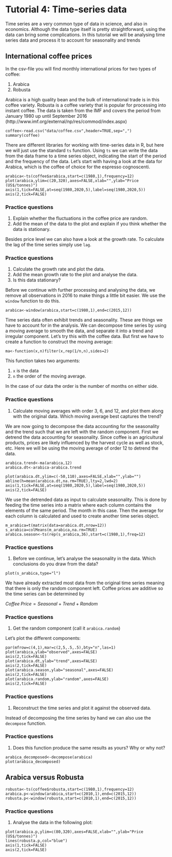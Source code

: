 # Tutorial 4: Time-series data
Time series are a very common type of data in science, and also in economics. 
Although the data type itself is pretty straightforward, using the data can bring some complications. 
In this tutorial we will be analysing time series data and process it to account  for seasonality and trends


## International coffee prices 
In the csv-file you will find monthly international prices for two types of coffee: 

1. Arabica 
2. Robusta

Arabica is a high quality bean and the bulk of international trade is in this coffee variety. 
Robusta is a coffee variety that is popular for processing into instant coffee. 
The data is taken from the IMF and covers the period from January 1980 up until September 2016 (http://www.imf.org/external/np/res/commod/index.aspx)

```
coffee<-read.csv("data/coffee.csv",header=TRUE,sep=",")
summary(coffee)
```

There are different libraries for working with time-series data in R, but here we will just use the standard `ts` function. 
Using `ts` we can write the data from the data frame to a time series object, indicating the start of the period and the frequency of the data. 
Let's start with having a look at the data for Arabica, which is the coffee of choice for the espresso cognoscenti. 

```
arabica<-ts(coffee$arabica,start=c(1980,1),frequency=12)
plot(arabica,ylim=c(20,320),axes=FALSE,xlab="",ylab="Price (US$/tonnes)")
axis(1,tick=FALSE,at=seq(1980,2020,5),label=seq(1980,2020,5))
axis(2,tick=FALSE)
```

### Practice questions

1. Explain whether the fluctuations in the coffee price are random.
2. Add the mean of the data to the plot and explain if you think whether the data is stationary. 


Besides price level we can also have a look at the growth rate. 
To calculate the lag of the time series simply use `lag`.

### Practice questions

1. Calculate the growth rate and plot the data. 
2. Add the mean growth rate to the plot and analyse the data. 
3. Is this data stationary?

Before we continue with further processing and analysing the data, we remove all observations in 2016 to make things a little bit easier. 
We use the `window` function to do this. 

```
arabica<-window(arabica,start=c(1980,1),end=c(2015,12))
```

Time series data often exhibit trends and seasonality. 
These are things we have to account for in the analysis. 
We can decompose time series by using a moving average to smooth the data, and separate it into a trend and irregular component. 
Let's try this with the coffee data.
But first we have to create a function to construct the moving average:

```
ma<-function(x,n)filter(x,rep(1/n,n),sides=2)
```

This function takes two arguments: 

1. `x` is the data 
2. `n` the order of the moving average. 
 
In the case of our data the order is the number of months on either side. 


### Practice questions

1. Calculate moving averages with order 3, 6, and 12, and plot them along with the original data. 
 Which moving average best captures the trend?

We are now going to decompose the data accounting for the seasonality and the trend such that we are left with the random component. 
First we detrend the data accounting for seasonality. 
Since coffee is an agricultural products, prices are likely influenced by the harvest cycle as well as stock, etc.
Here we will be using the moving average of order 12 to detrend the data.

```
arabica.trend<-ma(arabica,12)
arabica.dt<-arabica-arabica.trend

plot(arabica.dt,ylim=c(-50,110),axes=FALSE,xlab="",ylab="")
abline(h=mean(arabica.dt,na.rm=TRUE),lty=2,lwd=2)
axis(1,tick=FALSE,at=seq(1980,2020,5),label=seq(1980,2020,5))
axis(2,tick=FALSE)
```


We use the detrended data as input to calculate seasonality. 
This is done by feeding the time series into a matrix where each column contains the elements of the same period. 
The month in this case.
Then the average for each column is calculated and used to create another time series object. 


```
m_arabica=t(matrix(data=arabica.dt,nrow=12))
s_arabica=colMeans(m_arabica,na.rm=TRUE)
arabica.season<-ts(rep(s_arabica,36),start=c(1980,1),freq=12)
```

### Practice questions

1. Before we continue, let's analyse the seasonality in the data.  Which conclusions do you draw from the data?


```
plot(s_arabica,type="l")
```


We have already extracted most data from the original time series meaning that there is only the random component left. 
Coffee prices are additive so the time series can be determined by 


$Coffee\;Price = Seasonal + Trend + Random$


### Practice questions

1. Get the random component (call it `arabica.random`)


Let's plot the different components:


```
par(mfrow=c(4,1),mar=c(2,5,.5,.5),bty="n",las=1)
plot(arabica,ylab="observed",axes=FALSE)
axis(2,tick=FALSE)
plot(arabica.dt,ylab="trend",axes=FALSE)
axis(2,tick=FALSE)
plot(arabica.season,ylab="seasonal",axes=FALSE)
axis(2,tick=FALSE)
plot(arabica.random,ylab="random",axes=FALSE)
axis(2,tick=FALSE)
```


### Practice questions

1. Reconstruct the time series and plot it against the observed data.


Instead of decomposing the time series by hand we can also use the `decompose` function. 

### Practice questions

1. Does this function produce the same results as yours? Why or why not?

```
arabica_decomposed<-decompose(arabica)
plot(arabica_decomposed)
```

## Arabica versus Robusta

```
robusta<-ts(coffee$robusta,start=c(1980,1),frequency=12)
arabica.p<-window(arabica,start=c(2010,1),end=c(2015,12))
robusta.p<-window(robusta,start=c(2010,1),end=c(2015,12))
```

### Practice questions

1. Analyse the data in the following plot:

```
plot(arabica.p,ylim=c(80,320),axes=FALSE,xlab="",ylab="Price (US$/tonnes)")
lines(robusta.p,col="blue")
axis(1,tick=FALSE)
axis(2,tick=FALSE)
```
